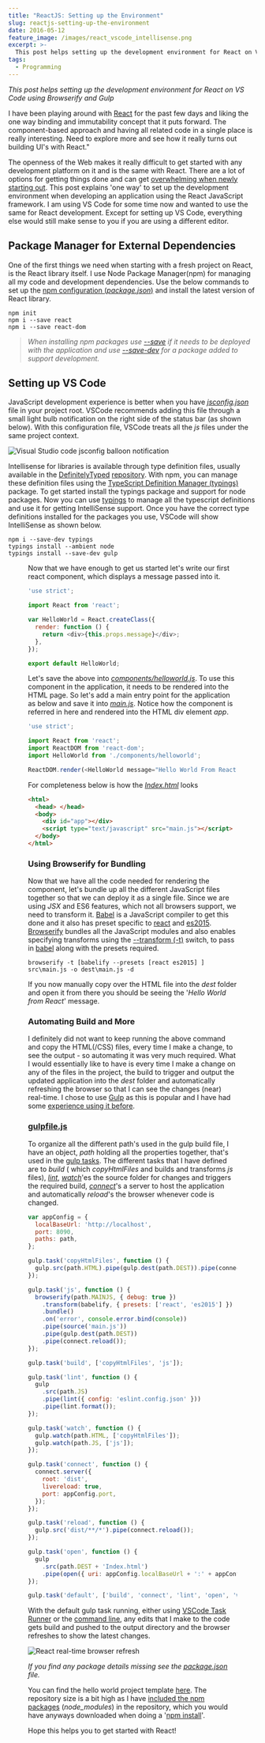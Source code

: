 ```yaml
---
title: "ReactJS: Setting up the Environment"
slug: reactjs-setting-up-the-environment
date: 2016-05-12
feature_image: /images/react_vscode_intellisense.png
excerpt: >-
  This post helps setting up the development environment for React on VS Code using Browserify and Gulp  I have been playing around with React(https://facebook.github.io/react/) for the past few days...
tags:
  - Programming
---
```

_This post helps setting up the development environment for React on VS Code using Browserify and Gulp_

I have been playing around with [React](https://facebook.github.io/react/) for the past few days and liking the one way binding and immutability concept that it puts forward. The component-based approach and having all related code in a single place is really interesting. Need to explore more and see how it really turns out building UI's with React."

The openness of the Web makes it really difficult to get started with any development platform on it and is the same with React. There are a lot of options for getting things done and can get [overwhelming when newly starting out](https://en.wikipedia.org/wiki/Decision_fatigue). This post explains 'one way' to set up the development environment when developing an application using the React JavaScript framework. I am using VS Code for some time now and wanted to use the same for React development. Except for setting up VS Code, everything else would still make sense to you if you are using a different editor.

## Package Manager for External Dependencies

One of the first things we need when starting with a fresh project on React, is the React library itself. I use Node Package Manager(npm) for managing all my code and development dependencies. Use the below commands to set up the [npm configuration (_package.json_)](https://docs.npmjs.com/cli/init) and install the latest version of React library.

```text
npm init
npm i --save react
npm i --save react-dom

```

> _When installing npm packages use [\--save](https://docs.npmjs.com/files/package.json#dependencies) if it needs to be deployed with the application and use [\--save-dev](https://docs.npmjs.com/files/package.json#devdependencies) for a package added to support development._

## Setting up VS Code

JavaScript development experience is better when you have _[jsconfig.json](https://code.visualstudio.com/Docs/languages/javascript)_ file in your project root. VSCode recommends adding this file through a small light bulb notification on the right side of the status bar (as shown below). With this configuration file, VSCode treats all the _js_ files under the same project context.

![Visual Studio code jsconfig balloon notification](/images/vscode_jsconfig_balloon.png)

Intellisense for libraries is available through type definition files, usually available in the [DefinitelyTyped](http://definitelytyped.org/) [repository](https://github.com/DefinitelyTyped/DefinitelyTyped). With npm, you can manage these definition files using the [TypeScript Definition Manager (typings)](https://github.com/typings/typings) package. To get started install the typings package and support for node packages. Now you can use [typings](https://github.com/typings/typings/blob/master/docs/commands.md) to manage all the typescript definitions and use it for getting IntelliSense support. Once you have the correct type definitions installed for the packages you use, VSCode will show IntelliSense as shown below.

```text
npm i --save-dev typings
typings install --ambient node
typings install --save-dev gulp

```

<Figure src="/images/react_vscode_intellisense.png" caption="## Hello World from React" />

Now that we have enough to get us started let's write our first react component, which displays a message passed into it.

```js
'use strict';

import React from 'react';

var HelloWorld = React.createClass({
  render: function () {
    return <div>{this.props.message}</div>;
  },
});

export default HelloWorld;

```

Let's save the above into _[components/helloworld.js](https://github.com/rahulpnath/Blog/blob/master/React_Template/src/components/helloworld.js)_. To use this component in the application, it needs to be rendered into the HTML page. So let's add a main entry point for the application as below and save it into _[main.js](https://github.com/rahulpnath/Blog/blob/master/React_Template/src/main.js)_. Notice how the component is referred in here and rendered into the HTML div element _app_.

```js
'use strict';

import React from 'react';
import ReactDOM from 'react-dom';
import HelloWorld from './components/helloworld';

ReactDOM.render(<HelloWorld message="Hello World From React" />, document.getElementById('app'));

```

For completeness below is how the _[Index.html](https://github.com/rahulpnath/Blog/blob/master/React_Template/src/Index.html)_ looks

```html
<html>
  <head> </head>
  <body>
    <div id="app"></div>
    <script type="text/javascript" src="main.js"></script>
  </body>
</html>

```

### Using Browserify for Bundling

Now that we have all the code needed for rendering the component, let's bundle up all the different JavaScript files together so that we can deploy it as a single file. Since we are using _JSX_ and ES6 features, which not all browsers support, we need to transform it. [Babel](https://babeljs.io/) is a JavaScript compiler to get this done and it also has preset specific to [react](https://babeljs.io/docs/plugins/preset-react/) and [es2015](https://babeljs.io/docs/plugins/preset-es2015/). [Browserify](http://browserify.org) bundles all the JavaScript modules and also enables specifying transforms using the [\--transform (-t)](https://github.com/substack/node-browserify#usage) switch, to pass in [babel](https://github.com/babel/babelify) along with the presets required.

```text
browserify -t [babelify --presets [react es2015] ] src\main.js -o dest\main.js -d

```

If you now manually copy over the HTML file into the _dest_ folder and open it from there you should be seeing the '_Hello World from React_' message.

### Automating Build and More

I definitely did not want to keep running the above command and copy the HTML(/CSS) files, every time I make a change, to see the output - so automating it was very much required. What I would essentially like to have is every time I make a change on any of the files in the project, the build to trigger and output the updated application into the _dest_ folder and automatically refreshing the browser so that I can see the changes (near) real-time. I chose to use [Gulp](http://gulpjs.com/) as this is popular and I have had some [experience using it before](/blog/organizing-tests-into-test-suites-for-visual-studio/).

### **[gulpfile.js](https://github.com/rahulpnath/Blog/blob/master/React_Template/gulpfile.js)**

To organize all the different path's used in the gulp build file, I have an object, _path_ holding all the properties together, that's used in the [gulp tasks](https://github.com/gulpjs/gulp/blob/master/docs/API.md#gulptaskname--deps-fn). The different tasks that I have defined are to _build_ ( which _copyHtmlFiles_ and builds and transforms _js_ files), _[lint](https://github.com/adametry/gulp-eslint)_, _[watch](https://github.com/gulpjs/gulp/blob/master/docs/API.md#gulpwatchglob--opts-tasks-or-gulpwatchglob--opts-cb)_'es the source folder for changes and triggers the required build, _[connect](https://www.npmjs.com/package/gulp-connect)_'s a server to host the application and automatically _reload_'s the browser whenever code is changed.

```js
var appConfig = {
  localBaseUrl: 'http://localhost',
  port: 8090,
  paths: path,
};

gulp.task('copyHtmlFiles', function () {
  gulp.src(path.HTML).pipe(gulp.dest(path.DEST)).pipe(connect.reload());
});

gulp.task('js', function () {
  browserify(path.MAINJS, { debug: true })
    .transform(babelify, { presets: ['react', 'es2015'] })
    .bundle()
    .on('error', console.error.bind(console))
    .pipe(source('main.js'))
    .pipe(gulp.dest(path.DEST))
    .pipe(connect.reload());
});

gulp.task('build', ['copyHtmlFiles', 'js']);

gulp.task('lint', function () {
  gulp
    .src(path.JS)
    .pipe(lint({ config: 'eslint.config.json' }))
    .pipe(lint.format());
});

gulp.task('watch', function () {
  gulp.watch(path.HTML, ['copyHtmlFiles']);
  gulp.watch(path.JS, ['js']);
});

gulp.task('connect', function () {
  connect.server({
    root: 'dist',
    livereload: true,
    port: appConfig.port,
  });
});

gulp.task('reload', function () {
  gulp.src('dist/**/*').pipe(connect.reload());
});

gulp.task('open', function () {
  gulp
    .src(path.DEST + 'Index.html')
    .pipe(open({ uri: appConfig.localBaseUrl + ':' + appConfig.port + '/' }));
});

gulp.task('default', ['build', 'connect', 'lint', 'open', 'watch']);

```

With the default gulp task running, either using [VSCode Task Runner](https://code.visualstudio.com/Docs/editor/tasks) or the [command line](https://github.com/gulpjs/gulp/blob/master/docs/getting-started.md#4-run-gulp), any edits that I make to the code gets build and pushed to the output directory and the browser refreshes to show the latest changes.

![React real-time browser refresh](/images/react_realtime_edits.gif)

_If you find any package details missing see the [package.json](https://github.com/rahulpnath/Blog/blob/master/React_Template/package.json) file._

You can find the hello world project template [here](https://github.com/rahulpnath/Blog/tree/master/React_Template). The repository size is a bit high as I have [included the npm packages](/blog/checking-in-package-dependencies-into-source-control/) (_node\_modules_) in the repository, which you would have anyways downloaded when doing a '[npm install](https://docs.npmjs.com/cli/install)'.

Hope this helps you to get started with React!